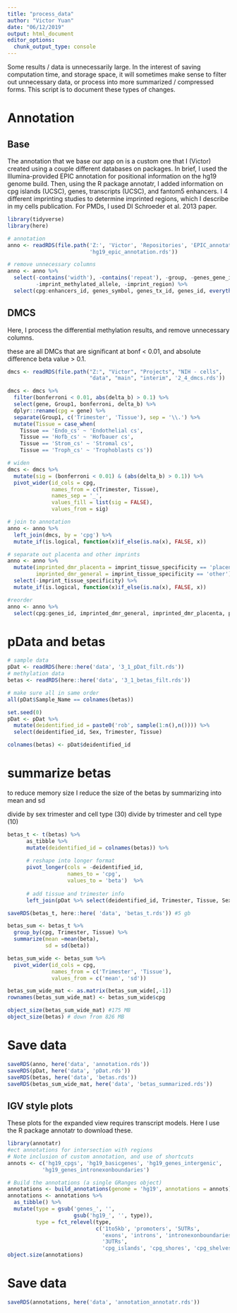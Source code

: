 ```yaml
---
title: "process_data"
author: "Victor Yuan"
date: "06/12/2019"
output: html_document
editor_options: 
  chunk_output_type: console
---
```


Some results / data is unnecessarily large. In the interest of saving computation time, and 
storage space, it will sometimes make sense to filter out unnecessary data, or process into more 
summarized / compressed forms. This script is to document these types of changes.

# Annotation

## Base

The annotation that we base our app on is a custom one that I (Victor) created using a couple different databases on packages. In brief, I used the Illumina-provided EPIC annotation for positional information on the hg19 genome build. Then, using the R package annotatr, I added information on cpg islands (UCSC), genes, transcripts (UCSC), and fantom5 enhancers. I 4 different imprinting studies to determine imprinted regions, which I describe in my cells publication. For PMDs, I used DI Schroeder et al. 2013 paper.

```r
library(tidyverse)
library(here)

# annotation
anno <- readRDS(file.path('Z:', 'Victor', 'Repositories', 'EPIC_annotation',
                          'hg19_epic_annotation.rds'))

# remove unnecessary columns
anno <- anno %>%
  select(-contains('width'), -contains('repeat'), -group, -genes_gene_id, -imprint_sources, 
         -imprint_methylated_allele, -imprint_region) %>%
  select(cpg:enhancers_id, genes_symbol, genes_tx_id, genes_id, everything()) # rearrange

```

## DMCS

Here, I process the differential methylation results, and remove unnecessary columns.

these are all DMCs that are significant at bonf < 0.01, and absolute difference beta value > 0.1. 

```r
dmcs <- readRDS(file.path("Z:", "Victor", "Projects", "NIH - cells", 
                          "data", "main", "interim", '2_4_dmcs.rds'))

dmcs <- dmcs %>%
  filter(bonferroni < 0.01, abs(delta_b) > 0.1) %>%
  select(gene, Group1, bonferroni, delta_b) %>%
  dplyr::rename(cpg = gene) %>%
  separate(Group1, c('Trimester', 'Tissue'), sep = '\\.') %>%
  mutate(Tissue = case_when(
    Tissue == 'Endo_cs' ~ 'Endothelial cs',
    Tissue == 'Hofb_cs' ~ 'Hofbauer cs',
    Tissue == 'Strom_cs' ~ 'Stromal cs',
    Tissue == 'Troph_cs' ~ 'Trophoblasts cs')) 

# widen
dmcs <- dmcs %>%
  mutate(sig = (bonferroni < 0.01) & (abs(delta_b) > 0.1)) %>%
  pivot_wider(id_cols = cpg,
              names_from = c(Trimester, Tissue),
              names_sep = '_',
              values_fill = list(sig = FALSE),
              values_from = sig)

# join to annotation
anno <- anno %>% 
  left_join(dmcs, by = 'cpg') %>% 
  mutate_if(is.logical, function(x)if_else(is.na(x), FALSE, x)) 

# separate out placenta and other imprints
anno <- anno %>%
  mutate(imprinted_dmr_placenta = imprint_tissue_specificity == 'placental-specific',
         imprinted_dmr_general = imprint_tissue_specificity == 'other') %>%
  select(-imprint_tissue_specificity) %>% 
  mutate_if(is.logical, function(x)if_else(is.na(x), FALSE, x)) 

#reorder
anno <- anno %>%
  select(cpg:genes_id, imprinted_dmr_general, imprinted_dmr_placenta, pmd_id, everything())
```

# pData and betas

```r
# sample data
pDat <- readRDS(here::here('data', '3_1_pDat_filt.rds'))
# methylation data
betas <- readRDS(here::here('data', '3_1_betas_filt.rds'))

# make sure all in same order
all(pDat$Sample_Name == colnames(betas))

set.seed(0)
pDat <- pDat %>% 
  mutate(deidentified_id = paste0('rob', sample(1:n(),n()))) %>%
  select(deidentified_id, Sex, Trimester, Tissue)

colnames(betas) <- pDat$deidentified_id
```

# summarize betas

to reduce memory size I reduce the size of the betas by summarizing into mean and sd

divide by sex trimester and cell type (30)
divide by trimester and cell type (10)


```r
betas_t <- t(betas) %>% 
      as_tibble %>% 
      mutate(deidentified_id = colnames(betas)) %>%
    
      # reshape into longer format
      pivot_longer(cols = -deidentified_id,
                   names_to = 'cpg', 
                   values_to = 'beta')  %>%
      
      # add tissue and trimester info
      left_join(pDat %>% select(deidentified_id, Trimester, Tissue, Sex), by = 'deidentified_id')

saveRDS(betas_t, here::here( 'data', 'betas_t.rds')) #5 gb

betas_sum <- betas_t %>%
  group_by(cpg, Trimester, Tissue) %>%
  summarize(mean =mean(beta),
            sd = sd(beta)) 

betas_sum_wide <- betas_sum %>%
  pivot_wider(id_cols = cpg,
              names_from = c('Trimester', 'Tissue'),
              values_from = c('mean', 'sd'))

betas_sum_wide_mat <- as.matrix(betas_sum_wide[,-1])
rownames(betas_sum_wide_mat) <- betas_sum_wide$cpg

object_size(betas_sum_wide_mat) #175 MB
object_size(betas) # down from 826 MB
```

# Save data

```r
saveRDS(anno, here('data', 'annotation.rds'))
saveRDS(pDat, here('data', 'pDat.rds'))
saveRDS(betas, here('data', 'betas.rds'))
saveRDS(betas_sum_wide_mat, here('data', 'betas_summarized.rds'))
```

## IGV style plots

These plots for the expanded view requires transcript models. Here I use the R package annotatr to download these.

```r
library(annotatr)
#ect annotations for intersection with regions
# Note inclusion of custom annotation, and use of shortcuts
annots <- c('hg19_cpgs', 'hg19_basicgenes', 'hg19_genes_intergenic',
           'hg19_genes_intronexonboundaries')

# Build the annotations (a single GRanges object)
annotations <- build_annotations(genome = 'hg19', annotations = annots)
annotations <- annotations %>%
  as_tibble() %>%
  mutate(type = gsub('genes_', '',
                     gsub('hg19_', '', type)),
         type = fct_relevel(type,
                            c('1to5kb', 'promoters', '5UTRs', 
                              'exons', 'introns', 'intronexonboundaries', 
                              '3UTRs',
                              'cpg_islands', 'cpg_shores', 'cpg_shelves', 'cpg_inter'))) 
object.size(annotations)
```

# Save data

```r
saveRDS(annotations, here('data', 'annotation_annotatr.rds'))
```
